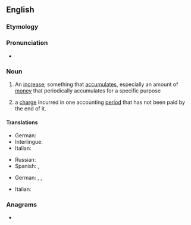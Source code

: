 ==English==

===Etymology===
{{suffix|en|accrue|al}}

===Pronunciation===
* {{IPA|/əˈkɹuːəl/|lang=en}}

===Noun===
{{wikipedia}}
{{en-noun}}

# An [[increase]]; something that [[accumulate]]s, especially an amount of [[money]] that periodically accumulates for a specific purpose
# {{lb|en|accounting}} a [[charge]] incurred in one accounting [[period]] that has not been paid by the end of it.

====Translations====
{{trans-top|an increase}}
* German: {{t+|de|Zuwachs|m}}
* Interlingue: {{t|ie|acrescement}}
* Italian: {{t+|it|accumulo|m}}
{{trans-mid}}
* Russian: {{t+|ru|накопле́ние}}
* Spanish: {{t+|es|incremento|m}}, {{t+|es|acumulación|f}}
{{trans-bottom}}

{{trans-top|an accounting charge}}
* German: {{t|de|abgegrenzte Schulden|f}}, {{t|de|Abgrenzungsposten|m}}, {{t|de|Rechnungsabgrenzungsposten|m}}
{{trans-mid}}
* Italian: {{t+|it|rateo|m}}
{{trans-bottom}}

===Anagrams===
* {{anagrams|en|a=aacclru|caracul}}